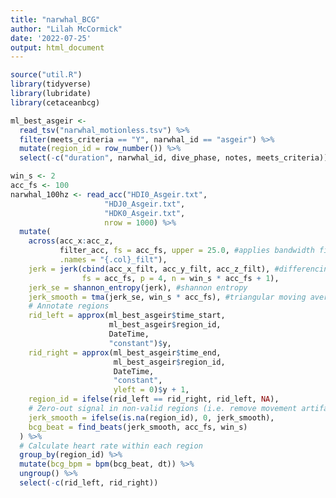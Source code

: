 ```yaml
---
title: "narwhal_BCG"
author: "Lilah McCormick"
date: '2022-07-25'
output: html_document
---
```

```r
source("util.R")
library(tidyverse)
library(lubridate)
library(cetaceanbcg)
```

```r
ml_best_asgeir <- 
  read_tsv("narwhal_motionless.tsv") %>% 
  filter(meets_criteria == "Y", narwhal_id == "asgeir") %>% 
  mutate(region_id = row_number()) %>% 
  select(-c("duration", narwhal_id, dive_phase, notes, meets_criteria))
```


```r
win_s <- 2
acc_fs <- 100
narwhal_100hz <- read_acc("HDI0_Asgeir.txt", 
                     "HDJ0_Asgeir.txt", 
                     "HDK0_Asgeir.txt", 
                     nrow = 1000) %>% 
  mutate(
    across(acc_x:acc_z, 
           filter_acc, fs = acc_fs, upper = 25.0, #applies bandwidth filter
           .names = "{.col}_filt"),
    jerk = jerk(cbind(acc_x_filt, acc_y_filt, acc_z_filt), #differencing
                fs = acc_fs, p = 4, n = win_s * acc_fs + 1),
    jerk_se = shannon_entropy(jerk), #shannon entropy
    jerk_smooth = tma(jerk_se, win_s * acc_fs), #triangular moving average - why do I have lots of NA values?
    # Annotate regions
    rid_left = approx(ml_best_asgeir$time_start, 
                      ml_best_asgeir$region_id, 
                      DateTime, 
                      "constant")$y,
    rid_right = approx(ml_best_asgeir$time_end, 
                       ml_best_asgeir$region_id, 
                       DateTime, 
                       "constant", 
                       yleft = 0)$y + 1,
    region_id = ifelse(rid_left == rid_right, rid_left, NA),
    # Zero-out signal in non-valid regions (i.e. remove movement artifacts)
    jerk_smooth = ifelse(is.na(region_id), 0, jerk_smooth),
    bcg_beat = find_beats(jerk_smooth, acc_fs, win_s)
  ) %>% 
  # Calculate heart rate within each region
  group_by(region_id) %>% 
  mutate(bcg_bpm = bpm(bcg_beat, dt)) %>% 
  ungroup() %>% 
  select(-c(rid_left, rid_right))
```